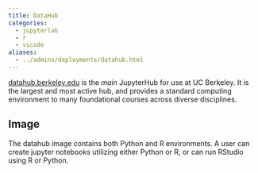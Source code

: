 ```yaml
---
title: DataHub
categories:
  - jupyterlab
  - r
  - vscode
aliases:
  - ../admins/deployments/datahub.html
---
```


[datahub.berkeley.edu](https://datahub.berkeley.edu) is the *main* JupyterHub
for use at UC Berkeley. It is the largest and most active hub, and provides a
standard computing environment to many foundational courses across diverse
disciplines.

## Image

The datahub image contains both Python and R environments. A user can
create jupyter notebooks utilizing either Python or R, or can run
RStudio using R or Python.
